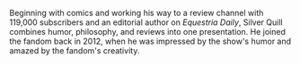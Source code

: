Beginning with comics and working his way to a review channel with 119,000 subscribers and an editorial author on _Equestria Daily_, Silver Quill combines humor, philosophy, and reviews into one presentation. He joined the fandom back in 2012, when he was impressed by the show's humor and amazed by the fandom's creativity.
